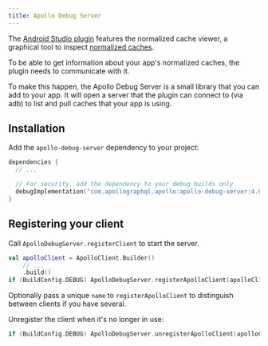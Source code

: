 ```yaml
---
title: Apollo Debug Server
---
```


The [Android Studio plugin](android-studio-plugin) features the normalized cache viewer, a graphical tool to inspect [normalized caches](../caching/normalized-cache).

To be able to get information about your app's normalized caches, the plugin needs to communicate with it.

To make this happen, the Apollo Debug Server is a small library that you can add to your app. It will open a server that the plugin can connect to (via adb) to list and pull caches that your app is using. 

## Installation

Add the `apollo-debug-server` dependency to your project:

```kotlin title="build.gradle[.kts]"
dependencies {
  // ...

  // For security, add the dependency to your debug builds only
  debugImplementation("com.apollographql.apollo:apollo-debug-server:4.0.0-rc.1")
}
```

## Registering your client

Call `ApolloDebugServer.registerClient` to start the server.

```kotlin
val apolloClient = ApolloClient.Builder()
    // ...
    .build()
if (BuildConfig.DEBUG) ApolloDebugServer.registerApolloClient(apolloClient)
```

Optionally pass a unique `name` to `registerApolloClient` to distinguish between clients if you have several.

Unregister the client when it's no longer in use:

```kotlin
if (BuildConfig.DEBUG) ApolloDebugServer.unregisterApolloClient(apolloClient)
```
